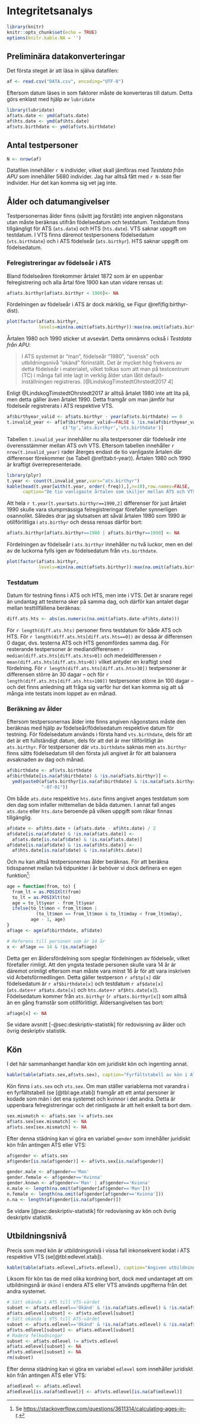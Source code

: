# Integritetsanalys

```r
library(knitr)
knitr::opts_chunk$set(echo = TRUE)
options(knitr.kable.NA = '')
```

## Preliminära datakonverteringar

Det första steget är att läsa in själva datafilen:

```r
af <- read.csv("DATA.csv", encoding="UTF-8")
```

Eftersom datum läses in som faktorer måste de konverteras till datum. Detta görs enklast med hjälp av `lubridate`

```r
library(lubridate)
af$ats.date <- ymd(af$ats.date)
af$hts.date <- ymd(af$hts.date)
af$vts.birthdate <- ymd(af$vts.birthdate)
```

## Antal testpersoner

```r
N <- nrow(af)
```

Datafilen innehåller `r N` individer, vilket skall jämföras med *Testdata från APU* som innehåller 5680 individer. Jag har alltså fått med `r N-5680` fler individer. Hur det kan komma sig vet jag inte.

## Ålder och datumangivelser

Testpersonernas ålder finns (såvitt jag förstått) inte angiven någonstans utan måste beräknas utifrån födelsedatum och testdatum. Testdatum finns tillgängligt för ATS (`ats.date`) och HTS (`hts.date`). VTS saknar uppgift om testdatum. I VTS finns däremot testpersonens födelsedatum (`vts.birthdate`) och i ATS födelseår (`ats.birthyr`). HTS saknar uppgift om födelsedatum.

### Felregistreringar av födelseår i ATS

Bland födelseåren förekommer årtalet 1872 som är en uppenbar felregistrering och alla årtal före 1900 kan utan vidare rensas ut:

```r
af$ats.birthyr[af$ats.birthyr < 1900]<- NA
```

Fördelningen av födelseår i ATS är dock märklig, se Figur \@ref(fig:birthyr-dist).

```r
plot(factor(af$ats.birthyr,
            levels=min(na.omit(af$ats.birthyr)):max(na.omit(af$ats.birthyr))))
```

Årtalen 1980 och 1990 sticker ut avsevärt. Detta omnämns också i *Testdata från APU*:

> I ATS systemet är "man", födelseår "1980", "svensk" och utbildningsnivå "okänd" förinställt. Det är mycket hög frekvens av detta födelseår i materialet, vilket tolkas som att man på testcentrum (TC) i många fall inte lagt in verklig ålder utan låtit default-inställningen registreras. [@LindskogTimstedtOhrstedt2017 4]

Enligt @LindskogTimstedtOhrstedt2017 är alltså årtalet 1980 inte att lita på, men detta gäller även årtalet 1990. Detta framgår om man jämför hur födelseår registrerats i ATS respektive VTS. 

```r
af$birthyear_valid <- af$ats.birthyr - year(af$vts.birthdate) == 0
t.invalid_year <- af[af$birthyear_valid==FALSE & !is.na(af$birthyear_valid),
                     c('tp','ats.birthyr','vts.birthdate')]
```

Tabellen `t.invalid_year` innehåller nu alla testpersoner där födelseår inte överensstämmer mellan ATS ovh VTS. Eftersom tabellen innehåller `r nrow(t.invalid_year)` rader återges endast de tio vanligaste årtalen där differenser förekommer (se Tabell \@ref(tab:t-year)). Årtalen 1980 och 1990 är kraftigt överrepresenterade.

```r
library(plyr)
t.year <- count(t.invalid_year,vars="ats.birthyr")
kable(head(t.year[with(t.year, order(-freq)),],n=10),row.names=FALSE,
      caption="De tio vanligaste årtalen som skiljer mellan ATS och VTS.")
```

Att hela `r t.year[t.year$ats.birthyr==1990,2]` differenser för just årtalet 1990 skulle vara slumpmässiga felregistreringar förefaller synnerligen osannolikt. Således drar jag slutsatsen att såväl årtalen 1980 som 1990 är otillförlitliga i `ats.birthyr` och dessa rensas därför bort:

```r
af$ats.birthyr[af$ats.birthyr==1980 | af$ats.birthyr==1990] <- NA
```

Fördelningen av födelseår i `ats.birthyr` innehåller nu två luckor, men en del av de luckorna fylls igen av födelsedatum från `vts.birthdate`.

```r
plot(factor(af$ats.birthyr,
            levels=min(na.omit(af$ats.birthyr)):max(na.omit(af$ats.birthyr))))
```

### Testdatum

Datum för testning finns i ATS och HTS, men inte i VTS. Det är snarare regel än undantag att testerna sker på samma dag, och därför kan antalet dagar mellan testtillfällena beräknas:

```r
diff.ats.hts <- abs(as.numeric(na.omit(af$ats.date-af$hts.date)))
```

För `r length(diff.ats.hts)` personer finns testdatum för både ATS och HTS. För `r length(diff.ats.hts[diff.ats.hts==0])` av dessa är differensen 0 dagar, dvs. testerna ATS och HTS genomfördes samma dag. För resterande testpersoner är mediandifferensen `r median(diff.ats.hts[diff.ats.hts>0])` och medeldifferensen `r mean(diff.ats.hts[diff.ats.hts>0])` vilket antyder en kraftigt sned fördelning. För `r length(diff.ats.hts[diff.ats.hts>30])` testpersoner är differensen större än 30 dagar -- och för `r length(diff.ats.hts[diff.ats.hts>100])` testpersoner större än 100 dagar -- och det finns anledning att fråga sig varför hur det kan komma sig att så många inte testats inom loppet av en månad.

### Beräkning av ålder

Eftersom testpersonernas ålder inte finns angiven någonstans måste den beräknas med hjälp av födelseår/födelsedatum respektive datum för testning. För födelsedatum används i första hand `vts.birthdate`, dels för att det är ett fullständigt datum, dels för att det är mer tillförlitligt än `ats.birthyr`. För testpersoner där `vts.birthdate` saknas men `ats.birthyr` finns sätts födelsedatum till den första juli angivet år för att balansera avsaknaden av dag och månad.

```r
af$birthdate <- af$vts.birthdate
af$birthdate[is.na(af$birthdate) & !is.na(af$ats.birthyr)] <-
  ymd(paste0(af$ats.birthyr[is.na(af$birthdate) & !is.na(af$ats.birthyr)],
             "-07-01"))
```

Om både `ats.date` respektive `hts.date` finns angivet anges testdatum som den dag som infaller mittemellan de båda datumen. I annat fall anges `ats.date` eller `hts.date` beroende på vilken uppgift som råkar finnas tillgänglig.

```r
af$date <- af$hts.date + (af$ats.date - af$hts.date) / 2
af$date[is.na(af$date) & !is.na(af$ats.date)] <- 
  af$ats.date[is.na(af$date) & !is.na(af$ats.date)]
af$date[is.na(af$date) & !is.na(af$hts.date)] <- 
  af$hts.date[is.na(af$date) & !is.na(af$hts.date)]
```

Och nu kan alltså testpersonernas ålder beräknas. För att beräkna tidsspannet mellan två tidpunkter i år behöver vi dock definera en egen funktion^[Se <https://stackoverflow.com/questions/3611314/calculating-ages-in-r>.]:

```r
age = function(from, to) {
  from_lt = as.POSIXlt(from)
  to_lt = as.POSIXlt(to)
  age = to_lt$year - from_lt$year
  ifelse(to_lt$mon < from_lt$mon |
           (to_lt$mon == from_lt$mon & to_lt$mday < from_lt$mday),
         age - 1, age)
}
af$age <- age(af$birthdate, af$date)
```

```r
# Referens till personen som är 14 år
x <- af$age == 14 & !is.na(af$age)
```


Detta ger en åldersfördelning som speglar fördelningen av födelseår, vilket förefaller rimligt. Att den yngsta testade personen skulle vara 14 år är däremot orimligt eftersom man måste vara minst 16 år för att vara inskriven vid Arbetsförmedlingen. Detta gäller testperson `r af$tp[x]` där födelsedatum är `r af$birthdate[x]` och testdatum `r af$date[x]` (`ats.date`=`r af$ats.date[x]` och `hts.date`=`r af$hts.date[x]`). Födelsedatum kommer från `ats.birthyr` (`r af$ats.birthyr[x]`) som alltså än en gång framstår som otillförlitligt. Åldersangivelsen tas bort:

```r
af$age[x] <- NA
```

Se vidare avsnitt [-@sec:deskriptiv-statistik] för redovisning av ålder och övrig deskriptiv statistik.

## Kön

I det här sammanhanget handlar kön om juridiskt kön och ingenting annat.

```r
kable(table(af$ats.sex,af$vts.sex), caption="Fyrfältstabell av kön i ATS respektive VTS. {#tbl:age.xtab}")
```

Kön finns i `ats.sex` och `vts.sex`. Om man ställer variablerna mot varandra i en fyrfältstabell (se [@tbl:age.xtab]) framgår att ett antal personer är kodade som män i det ena systemet och kvinnor i det andra. Detta är uppenbara felregistreringar och det rimligaste är att helt enkelt ta bort dem.

```r
sex.mismatch <- af$ats.sex != af$vts.sex
af$ats.sex[sex.mismatch] <- NA
af$vts.sex[sex.mismatch] <- NA
```

Efter denna städning kan vi göra en variabel `gender` som innehåller juridiskt kön från antingen ATS eller VTS:

```r
af$gender <- af$ats.sex
af$gender[is.na(af$gender)] <- af$vts.sex[is.na(af$gender)]
```

```r
gender.male <- af$gender=='Man'
gender.female <- af$gender=='Kvinna'
gender.known <- af$gender=='Man' | af$gender=='Kvinna'
n.male <- length(na.omit(af$gender[af$gender=='Man']))
n.female <- length(na.omit(af$gender[af$gender=='Kvinna']))
n.na <- length(af$gender[is.na(af$gender)])
```

Se vidare [@sec:deskriptiv-statistik] för redovisning av kön och övrig deskriptiv statistik.

## Utbildningsnivå

Precis som med kön är utbildningsnivå i vissa fall inkonsekvent kodat i ATS respektive VTS (se[@tbl:edlevel.xtab]).

```r
kable(table(af$ats.edlevel,af$vts.edlevel), caption="Angiven utbildningsnivå i ATS respektive VTS. {#tbl:edlevel.xtab}")
```

Liksom för kön tas de med olika kordning bort, dock med undantaget att om utbildningsnå är `Okänd` i endera ATS eller VTS används upgifterna från det andra systemet.

```r
# Sätt okända i ATS till VTS-värdet
subset <- af$ats.edlevel=='Okänd' & !is.na(af$ats.edlevel) & !is.na(af$vts.edlevel)
af$ats.edlevel[subset] <- af$vts.edlevel[subset]
# Sätt okända i VTS till ATS-värdet
subset <- af$vts.edlevel=='Okänd' & !is.na(af$ats.edlevel) & !is.na(af$vts.edlevel)
af$vts.edlevel[subset] <- af$ats.edlevel[subset]
# Radera felkodningar
subset <- af$ats.edlevel != af$vts.edlevel
af$ats.edlevel[subset] <- NA
af$vts.edlevel[subset] <- NA
rm(subset)
```

Efter denna städning kan vi göra en variabel `edlevel` som innehåller juridiskt kön från antingen ATS eller VTS:

```r
af$edlevel <- af$ats.edlevel
af$edlevel[is.na(af$edlevel)] <- af$vts.edlevel[is.na(af$edlevel)]
```

